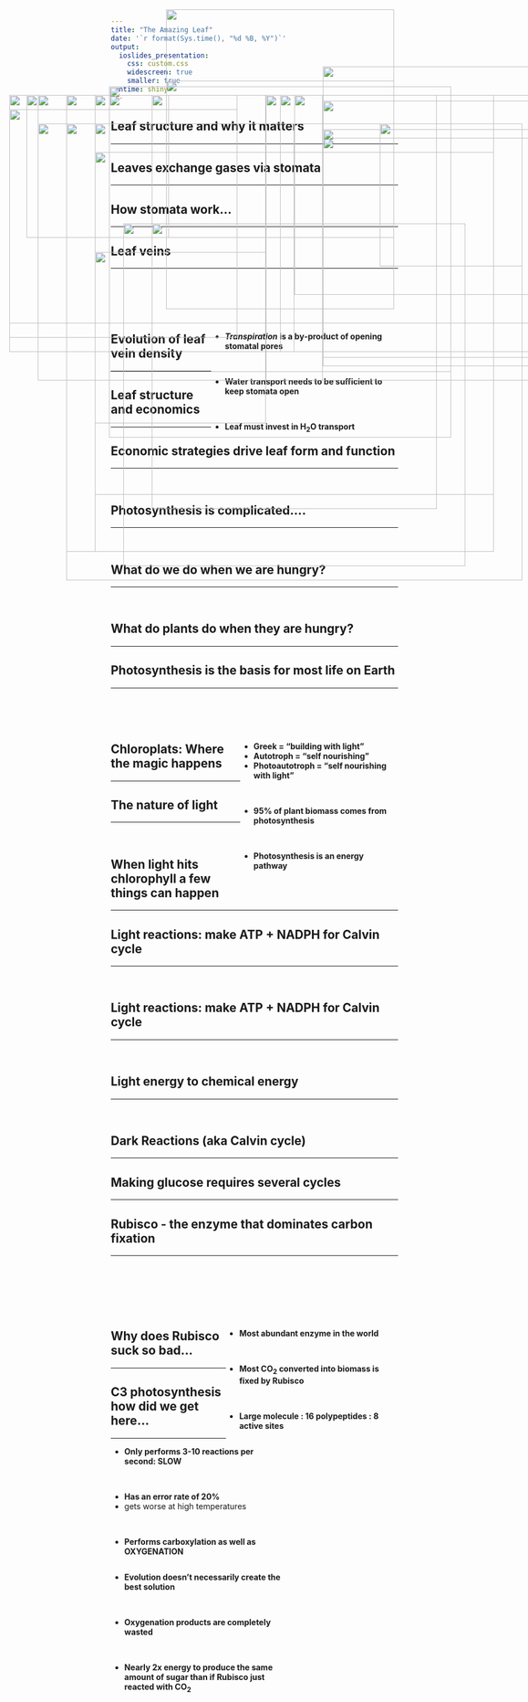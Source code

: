 ```yaml
---
title: "The Amazing Leaf"
date: '`r format(Sys.time(), "%d %B, %Y")`'
output: 
  ioslides_presentation:
    css: custom.css
    widescreen: true
    smaller: true
runtime: shiny
---
```


##

<IMG STYLE="position:absolute; TOP:50px; LEFT:325px; WIDTH:400px; HEIGHT:6000x" SRC="images/plantbiomass.png">

## Leaf structure and why it matters
<hr>

<IMG STYLE="position:absolute; TOP:200px; LEFT:200px; WIDTH:700px; HEIGHT:500x" SRC="images/leaf_structure.jpg">

## Leaves exchange gases via stomata
<hr>

<IMG STYLE="position:absolute; TOP:250px; LEFT:100px; WIDTH:400px; HEIGHT:400x" SRC="images/stomata.png">

<IMG STYLE="position:absolute; TOP:200px; LEFT:550px; WIDTH:350px; HEIGHT:450x" SRC="images/stomatal_evolution.jpg">


## How stomata work...
<hr>

<IMG STYLE="position:absolute; TOP:200px; LEFT:100px; WIDTH:500px; HEIGHT:400x" SRC="images/stomata4a.jpg">

<IMG STYLE="position:absolute; TOP:200px; LEFT:500px; WIDTH:500px; HEIGHT:400x" SRC="images/stomata4b.jpg">

## Leaf veins
<hr>
<br/>
<br/>
<br/>
<br/>

<div style="float: right; width: 65%;">
* **_Transpiration_ is a by‐product of opening stomatal pores**

<br/>

* **Water transport needs to be sufficient to keep stomata open** 

<br/>

* **Leaf must invest in H~2~O transport**

</div>

<IMG STYLE="position:absolute; TOP:200px; LEFT:80px; WIDTH:250px; HEIGHT:400x" SRC="images/leafveins.jpg">

## Evolution of leaf vein density
<hr>

<IMG STYLE="position:absolute; TOP:250px; LEFT:150px; WIDTH:750px; HEIGHT:400x" SRC="images/vein_evolution.jpg">

## Leaf structure and economics
<hr>

<IMG STYLE="position:absolute; TOP:175px; LEFT:325px; WIDTH:400px; HEIGHT:300x" SRC="images/stomata5.jpg">

<IMG STYLE="position:absolute; TOP:425px; LEFT:250px; WIDTH:600px; HEIGHT:300x" SRC="images/vein_density.jpg">

## Economic strategies drive leaf form and function
<hr>
<br/>

<IMG STYLE="position:absolute; TOP:200px; LEFT:150px; WIDTH:900px; HEIGHT:400px" SRC="images/leafeconomics.jpeg">

##

<IMG STYLE="position:absolute; TOP:200px; LEFT:100px; WIDTH:800px; HEIGHT:400px" SRC="images/needles.jpg">

## Photosynthesis is complicated....
<hr>
<br/>

<IMG STYLE="position:absolute; TOP:185px; LEFT:225px; WIDTH:600px; HEIGHT:500px" SRC="images/scholar.jpg">

## What do we do when we are hungry?
<hr>
<br/>

<IMG STYLE="position:absolute; TOP:250px; LEFT:150px; WIDTH:400px; HEIGHT:300x" SRC="images/hangry.png">

<IMG STYLE="position:absolute; TOP:275px; LEFT:600px; WIDTH:400px; HEIGHT:400x" SRC="images/fastfood.jpg">

## What do plants do when they are hungry?
<hr>
    
<IMG STYLE="position:absolute; TOP:300px; LEFT:200px; WIDTH:700px; HEIGHT:500x" SRC="images/candy.png">

## Photosynthesis is the basis for most life on Earth
<hr>
<br/>
<br/>
<br/>

<div style="float: right; width: 55%;">

* **Greek = “building with light”**
* **Autotroph = “self nourishing”**
* **Photoautotroph = “self nourishing with light”**

<br/>

* **95% of plant biomass comes from photosynthesis**

<br/>

* **Photosynthesis is an energy pathway**

 </div>
 
<IMG STYLE="position:absolute; TOP:200px; LEFT:50px; WIDTH:400px; HEIGHT:400x" SRC="images/leaf_solar.jpg">

## Chloroplats: Where the magic happens
<hr>

<IMG STYLE="position:absolute; TOP:250px; LEFT:100px; WIDTH:400px; HEIGHT:400x" SRC="images/chlroplasts.png">

<IMG STYLE="position:absolute; TOP:260px; LEFT:600px; WIDTH:400px; HEIGHT:400x" SRC="images/chlroplasts3.png">

## The nature of light
<hr>
<br/>

<IMG STYLE="position:absolute; TOP:200px; LEFT:300px; WIDTH:500px; HEIGHT:500x" SRC="images/light_spectrum.jpg">

## When light hits chlorophyll a few things can happen
<hr>

<IMG STYLE="position:absolute; TOP:200px; LEFT:100px; WIDTH:400px; HEIGHT:400x" SRC="images/chlroplasts_light.png">

<IMG STYLE="position:absolute; TOP:210px; LEFT:600px; WIDTH:450px; HEIGHT:450x" SRC="images/pigments.jpg">
 
## Light reactions: make ATP + NADPH for Calvin cycle
<hr>
<br/>

<IMG STYLE="position:absolute; TOP:250px; LEFT:150px; WIDTH:800px; HEIGHT:400x" SRC="images/photosystems2.png">

## Light reactions: make ATP + NADPH for Calvin cycle
<hr>
<br/>

<IMG STYLE="position:absolute; TOP:200px; LEFT:225px; WIDTH:600px; HEIGHT:600x" SRC="images/lightreaction4.png">

## Light energy to chemical energy 
<hr>
<br/>

<IMG STYLE="position:absolute; TOP:250px; LEFT:150px; WIDTH:800px; HEIGHT:400px" SRC="images/lightreaction3.png">

## Dark Reactions (aka Calvin cycle)
<hr>

<IMG STYLE="position:absolute; TOP:200px; LEFT:50px; WIDTH:450px; HEIGHT:450px" SRC="images/photosynthesis.png">


<IMG STYLE="position:absolute; TOP:200px; LEFT:525px; WIDTH:450px; HEIGHT:450px" SRC="images/calvin.jpg">

## Making glucose requires several cycles
<hr>

<IMG STYLE="position:absolute; TOP:250px; LEFT:200px; WIDTH:700px; HEIGHT:350px" SRC="images/equation2.png">

## Rubisco - the enzyme that dominates carbon fixation
<hr>
<br/>
<br/>
<br/>
<br/>
<br/>

<IMG STYLE="position:absolute; TOP:225px; LEFT:50px; WIDTH:400px; HEIGHT:400px" SRC="images/rubisco.jpg">

<div style="float: right; width: 60%;">

* **Most abundant enzyme in the world**

<br/>

* **Most CO~2~ converted into biomass is fixed by Rubisco**

<br/>

* **Large molecule : 16 polypeptides : 8 active sites**

</div>

## Why does Rubisco suck so bad...
<hr>

<div style="float: left; width: 60%;">

* **Only performs 3-10 reactions per second: SLOW**

<br/>

* **Has an error rate of 20%**
* gets worse at high temperatures
        
<br/>

* **Performs carboxylation as well as OXYGENATION**

</div>

<IMG STYLE="position:absolute; TOP:150px; LEFT:600px; WIDTH:400px; HEIGHT:400x" SRC="images/photo.jpg">

<IMG STYLE="position:absolute; TOP:425px; LEFT:300px; WIDTH:500px; HEIGHT:250x" SRC="images/photorespiration.jpeg">

## C3 photosynthesis how did we get here...
<hr>
<br/>

<div style="float: left; width: 60%;">

* **Evolution doesn't necessarily create the best solution**

<br/>

* **Oxygenation products are completely wasted**

<br/>

* **Nearly 2x energy to produce the same amount of sugar than if Rubisco just reacted with CO~2~**

 </div>
 
<IMG STYLE="position:absolute; TOP:475px; LEFT:200px; WIDTH:300px; HEIGHT:300x" SRC="images/photosystems.png">

<IMG STYLE="position:absolute; TOP:250px; LEFT:700px; WIDTH:250px; HEIGHT:500x" SRC="images/atmosphere.png">

 